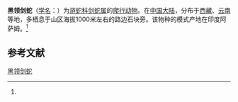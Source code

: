 {{NoteTA|G1=LS}}
{{Speciesbox
| name = 黑领剑蛇
| status = 
| status_system = 
| image = SibynophisCollaris.jpg
| genus = Sibynophis
| species = collaris
| authority = (Gray, 1853)<ref name='id4721'>{{cite web| url =http://www.bioinfo.cn/db05/BjdwSpecies.php?action=view&id=4721| title =黑领剑蛇| work =《中国动物物种编目数据库》| publisher =中国科学院微生物研究所| author =中国科学院动物研究所| accessdate =2009-04-11| deadurl =yes| archiveurl =https://web.archive.org/web/20160305045222/http://www.bioinfo.cn/db05/BjdwSpecies.php?action=view&id=4721| archivedate =2016-03-05}}</ref>
Psammophis collaris GRAY 1853:390<br/>
Ablabes collaris — STOLICZKA 1871<br/>
Polyodontophis collaris — BOULENGER 1890<br/>
Polyodontophis collaris — BOULENGER 1893: 184<br/>
Polyodontophis collaris — WALL 1908: 315<br/>
Sibynophis collaris SMITH 1930<br/>
Sibynophis collaris — SMITH 1943: 277<br/>
Sibynophis collaris — MANTHEY & GROSSMANN 1997: 390<br/>
Sibynophis collaris — COX et al. 1998: 57 
</small>
}}

'''黑领剑蛇'''（[[学名|学名]]：{{lang|la|''Sibynophis collaris''}}）为[[游蛇科|游蛇科]][[剑蛇属|剑蛇属]]的[[爬行动物|爬行动物]]。在[[中国大陆|中国大陆]]，分布于[[西藏|西藏]]、[[云南|云南]]等地，多栖息于山区海拔1000米左右的路边石块旁。该物种的模式产地在印度阿萨姆。<ref name='id4721'/>

== 参考文献 ==
{{reflist}}

{{Wikispecies|Sibynophis collaris}}
{{Taxonbar|from=Q2708986}}

[[Category:剑蛇属|黑领剑蛇]]


{{蛇类小作品}}